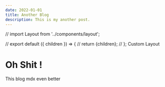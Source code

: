 ```yaml
---
date: 2022-01-01
title: Another Blog
description: This is my another post.
---
```


// import Layout from '../components/layout';

// export default ({ children }) => {
// return <Layout>{children}</Layout>;
// };
Custom Layout

# Oh Shit !

This blog mdx even better
